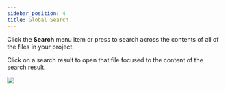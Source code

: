 ```yaml
---
sidebar_position: 4
title: Global Search
---
```



Click the **Search** menu item or press <Keybinding mac="⇧ ⌘ F" winux="ctrl+shift+f" /> to search across the contents of all of the files in your project.

Click on a search result to open that file focused to the content of the search result.

<img src="/product/global-search.png"></img>




